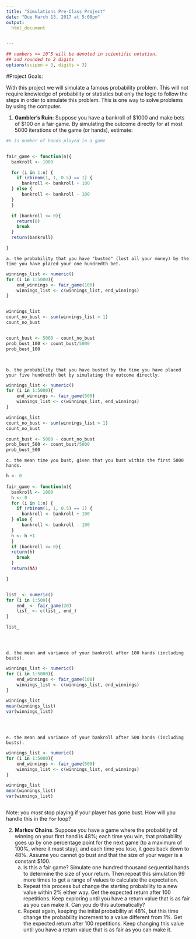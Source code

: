 ```yaml
---
title: "Simulations Pre-Class Project"
date: "Due March 13, 2017 at 5:00pm"
output:
  html_document


---
```


<style type="text/css">
.table {

    width: 80%;
    margin-left:10%; 
    margin-right:10%;
}
</style>
```r
## numbers >= 10^5 will be denoted in scientific notation,
## and rounded to 2 digits
options(scipen = 3, digits = 3)
```




#Project Goals:


With this project we will simulate a famous probability problem. This will not require knowledge of probability or statistics but only the logic to follow the steps in order to simulate this problem. This is one way to solve problems by using the computer. 

 1. **Gambler's Ruin**: Suppose you have a bankroll of $1000 and make bets of $100 on a fair game. By simulating the outcome directly for at most 5000 iterations of the game (or hands), estimate:
```r

#n is number of hands played in a game


fair_game <- function(n){
  bankroll <- 1000

  for (i in 1:n) {
    if (rbinom(1, 1, 0.5) == 1) {
      bankroll <- bankroll + 100
  } else {
      bankroll <- bankroll - 100
  }
  }

  if (bankroll <= 0){
    return(0)
    break
  }
  return(bankroll)

}


```
 
    a. the probability that you have "busted" (lost all your money) by the time you have placed your one hundredth bet. 
```r

winnings_list <- numeric()
for (i in 1:5000){
    end_winnings <- fair_game(100)
    winnings_list <- c(winnings_list, end_winnings)
}


winnings_list 
count_no_bust <- sum(winnings_list > 1)
count_no_bust


count_bust <- 5000 - count_no_bust
prob_bust_100 <- count_bust/5000
prob_bust_100




```
    b. the probability that you have busted by the time you have placed your five hundredth bet by simulating the outcome directly. 
```r


winnings_list <- numeric()
for (i in 1:5000){
    end_winnings <- fair_game(500)
    winnings_list <- c(winnings_list, end_winnings)
}

winnings_list 
count_no_bust <- sum(winnings_list > 1)
count_no_bust

count_bust <- 5000 - count_no_bust
prob_bust_500 <- count_bust/5000
prob_bust_500


```
    c. the mean time you bust, given that you bust within the first 5000 hands.
```r

h <- 0
  
fair_game <- function(n){
  bankroll <- 1000
  h <- 0
  for (i in 1:n) {
    if (rbinom(1, 1, 0.5) == 1) {
      bankroll <- bankroll + 100
  } else {
      bankroll <- bankroll - 100
  }
  h <- h +1
  }
  if (bankroll <= 0){
  return(h)
    break
  }
  return(NA)

}


list_ <- numeric()
for (i in 1:500){
    end_ <- fair_game(20)
    list_ <- c(list_, end_)
}

list_





```
    d. the mean and variance of your bankroll after 100 hands (including busts).
```r

winnings_list <- numeric()
for (i in 1:5000){
    end_winnings <- fair_game(100)
    winnings_list <- c(winnings_list, end_winnings)
}

winnings_list
mean(winnings_list)
var(winnings_list)





```
    e. the mean and variance of your bankroll after 500 hands (including busts).
```r

winnings_list <- numeric()
for (i in 1:5000){
    end_winnings <- fair_game(500)
    winnings_list <- c(winnings_list, end_winnings)
}

winnings_list
mean(winnings_list)
var(winnings_list)



```
 
Note: you *must* stop playing if your player has gone bust. How will you handle this in the `for` loop?

2. **Markov Chains**. Suppose you have a game where the probability of winning on your first hand is 48%; each time you win, that probability goes up by one percentage point for the next game (to a maximum of 100%, where it must stay), and each time you lose, it goes back down to 48%. Assume you cannot go bust and that the size of your wager is a constant $100.
    a. Is this a fair game? Simulate one hundred thousand sequential hands to determine the size of your return. Then repeat this simulation 99 more times to get a range of values to calculate the expectation.
    b. Repeat this process but change the starting probability to a new value within 2% either way. Get the expected return after 100 repetitions. Keep exploring until you have a return value that is as fair as you can make it. Can you do this automatically?
    c. Repeat again, keeping the initial probability at 48%, but this time change the probability increment to a value different from 1%. Get the expected return after 100 repetitions. Keep changing this value until you have a return value that is as fair as you can make it. 